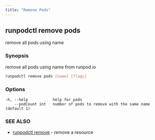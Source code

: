 ```yaml
---
title: "Remove Pods"
---
```


## runpodctl remove pods

remove all pods using name

### Synopsis

remove all pods using name from runpod.io

```sh
runpodctl remove pods [name] [flags]
```

### Options

```text
-h, --help           help for pods
    --podCount int   number of pods to remove with the same name (default 1)
```

### SEE ALSO

* [runpodctl remove](/runpodctl/reference/runpodctl-remove) - remove a resource
